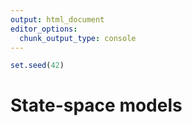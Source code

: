 ```yaml
---
output: html_document
editor_options:
  chunk_output_type: console
---
```


```r
set.seed(42)
```

# State-space models
